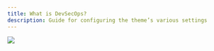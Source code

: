 ```yaml
---
title: What is DevSecOps?
description: Guide for configuring the theme’s various settings
---
```


[![](http://img.youtube.com/vi/J73MELGF6u0/0.jpg)](http://www.youtube.com/watch?v=J73MELGF6u0 "What is DevSecOps?")

